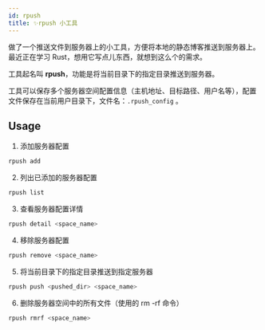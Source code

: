```yaml
---
id: rpush
title: ✨rpush 小工具
---
```


做了一个推送文件到服务器上的小工具，方便将本地的静态博客推送到服务器上。最近正在学习 Rust，想用它写点儿东西，就想到这么个的需求。

工具起名叫 **rpush**，功能是将当前目录下的指定目录推送到服务器。

工具可以保存多个服务器空间配置信息（主机地址、目标路径、用户名等），配置文件保存在当前用户目录下，文件名：`.rpush_config` 。

## Usage

1. 添加服务器配置
```bash
rpush add
```

2. 列出已添加的服务器配置
```bash
rpush list
```

3. 查看服务器配置详情
```bash
rpush detail <space_name>
```

4. 移除服务器配置
```bash
rpush remove <space_name>
```

5. 将当前目录下的指定目录推送到指定服务器
```bash
rpush push <pushed_dir> <space_name>
```

6. 删除服务器空间中的所有文件（使用的 rm -rf 命令）
```bash
rpush rmrf <space_name>
```